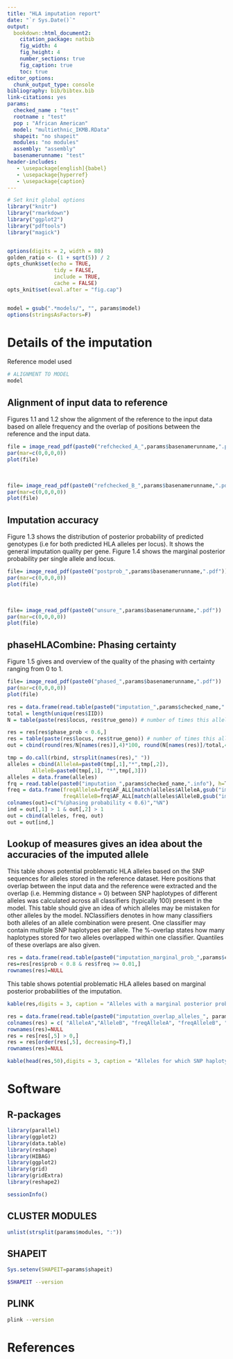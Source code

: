 ```yaml
---
title: "HLA imputation report"
date: "`r Sys.Date()`"
output: 
  bookdown::html_document2:
    citation_package: natbib
    fig_width: 4 
    fig_height: 4
    number_sections: true
    fig_caption: true
    toc: true
editor_options:
  chunk_output_type: console
bibliography: bib/bibtex.bib
link-citations: yes
params:
  checked_name : "test"
  rootname : "test"
  pop : "African American"
  model: "multiethnic_IKMB.RData"
  shapeit: "no shapeit"
  modules: "no modules"
  assembly: "assembly"
  basenamerunname: "test"
header-includes:
   - \usepackage[english]{babel}
   - \usepackage{hyperref}
   - \usepackage{caption}
---
```

\fontsize{10}{15}
\selectfont


```r

# Set knit global options
library("knitr")
library("rmarkdown")
library("ggplot2")
library("pdftools")
library("magick")


options(digits = 2, width = 80)
golden_ratio <- (1 + sqrt(5)) / 2
opts_chunk$set(echo = TRUE,
               tidy = FALSE,
               include = TRUE,
               cache = FALSE)
opts_knit$set(eval.after = "fig.cap")


model = gsub(".*models/", "", params$model)
options(stringsAsFactors=F)

```


# Details of the imputation

Reference model used
```r
# ALIGNMENT TO MODEL
model

```
## Alignment of input data to reference
Figures 1.1 and 1.2 show the alignment of the reference to the input data based on allele frequency and the overlap of positions between the reference and the input data.
<br>
```r

file = image_read_pdf(paste0("refchecked_A_",params$basenamerunname,".pdf"))
par(mar=c(0,0,0,0))
plot(file)
```
<br>
```r
file= image_read_pdf(paste0("refchecked_B_",params$basenamerunname,".pdf") )
par(mar=c(0,0,0,0))
plot(file)
```

## Imputation accuracy
Figure 1.3 shows the distribution of posterior probability of predicted genotypes (i.e for both predicted HLA alleles per locus). It shows the general imputation quality per gene. Figure 1.4 shows the marginal posterior probability per single allele and locus. 
<br>
```r
file= image_read_pdf(paste0("postprob_",params$basenamerunname,".pdf"))
par(mar=c(0,0,0,0))
plot(file)
```
<br>

```r
file= image_read_pdf(paste0("unsure_",params$basenamerunname,".pdf"))
par(mar=c(0,0,0,0))
plot(file)
```


## phaseHLACombine: Phasing certainty
Figure 1.5 gives and overview of the quality of the phasing with certainty ranging from 0 to 1. 
<br>
```r
file= image_read_pdf(paste0("phased_",params$basenamerunname,".pdf"))
par(mar=c(0,0,0,0))
plot(file)
```

```r
res = data.frame(read.table(paste0("imputation_",params$checked_name,".META.PHASING.txt"), h=T,sep="\t"))
total = length(unique(res$IID))
N = table(paste(res$locus, res$true_geno)) # number of times this allele combination occured

res = res[res$phase_prob < 0.6,]
res = table(paste(res$locus, res$true_geno)) # number of times this allele combinadtion had phasing probability < 0.6
out = cbind(round(res/N[names(res)],4)*100, round(N[names(res)]/total,4)*100)

tmp = do.call(rbind, strsplit(names(res)," "))
alleles = cbind(AlleleA=paste0(tmp[,1],"*",tmp[,2]), 
		AlleleB=paste0(tmp[,1], "*",tmp[,3]))
alleles = data.frame(alleles)
frq = read.table(paste0("imputation_",params$checked_name,".info"), h=T)
freq = data.frame(freqAlleleA=frq$AF_ALL[match(alleles$AlleleA,gsub("imputed_HLA_", "",frq$id))],
                  freqAlleleB=frq$AF_ALL[match(alleles$AlleleB,gsub("imputed_HLA_", "",frq$id))])
colnames(out)=c("%(phasing probability < 0.6)","%N")
ind = out[,1] > 1 & out[,2] > 1
out = cbind(alleles, freq, out)
out = out[ind,]

```


## Lookup of measures gives an idea about the accuracies of the imputed allele
This table shows potential problematic HLA alleles based on the SNP sequences for alleles stored in the reference dataset. Here positions that overlap between the input data and the reference were extracted and the overlap (i.e. Hemming distance = 0) between SNP haplotypes of different alleles was calculated across all classifiers (typically 100) present in the model. This table should give an idea of which alleles may be mistaken for other alleles by the model.  NClassifiers denotes in how many classifiers both alleles of an allele combination were present. One classifier may contain multiple SNP haplotypes per allele. The %-overlap states how many haplotypes stored for two alleles overlapped within one classifier. Quantiles of these overlaps are also given.


```r
res = data.frame(read.table(paste0("imputation_marginal_prob_",params$checked_name,".txt"), h=T))
res=res[res$prob < 0.8 & res$freq >= 0.01,]
rownames(res)=NULL
```

This table shows potential problematic HLA alleles based on marginal posterior probabilities of the imputation. 
```r
kable(res,digits = 3, caption = "Alleles with a marginal posterior probability < 0.8 and an allele frequency over 1%.")
```

```r
res = data.frame(read.table(paste0("imputation_overlap_alleles_", params$checked_name, ".txt"), h=T,sep="\t"))
colnames(res) = c( "AlleleA","AlleleB", "freqAlleleA", "freqAlleleB", "0%", "25%", "50%", "75%", "100%", "NClassifiers")
rownames(res)=NULL
res = res[res[,5] > 0,]
res = res[order(res[,5], decreasing=T),]
rownames(res)=NULL
```

```r
kable(head(res,50),digits = 3, caption = "Alleles for which SNP haplotypes overlap in all classifiers (given the positions in the .bim file). Quantiles of % overlap are shown across NClassifieres. If more than 50 allele combinadtions are problematic, the top 50 are shown [@Degenhardt2019]")# format.args = list(scientific = TRUE),
```


# Software

## R-packages
```r

library(parallel)
library(ggplot2)
library(data.table)
library(reshape)
library(HIBAG)
library(ggplot2)
library(grid)
library(gridExtra)
library(reshape2)

```

```r
sessionInfo()

```
## CLUSTER MODULES

```r
unlist(strsplit(params$modules, ":"))
``` 

## SHAPEIT
```r
Sys.setenv(SHAPEIT=params$shapeit)                                                                                       
```      
```bash
$SHAPEIT --version
```

## PLINK
```bash
plink --version                                                                                                                             
```  

# References
